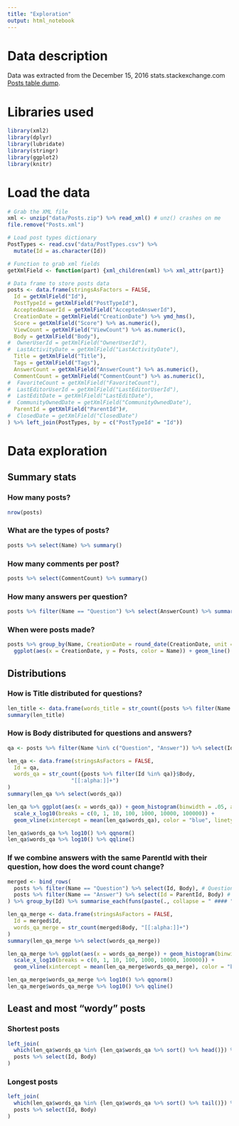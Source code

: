 ```yaml
---
title: "Exploration"
output: html_notebook
---
```


# Data description

Data was extracted from the December 15, 2016 stats.stackexchange.com [Posts table dump](https://archive.org/details/stackexchange).

# Libraries used

```r
library(xml2)
library(dplyr)
library(lubridate)
library(stringr)
library(ggplot2)
library(knitr)
```

# Load the data

```r
# Grab the XML file
xml <- unzip("data/Posts.zip") %>% read_xml() # unz() crashes on me
file.remove("Posts.xml")

# Load post types dictionary
PostTypes <- read.csv("data/PostTypes.csv") %>%
  mutate(Id = as.character(Id))

# Function to grab xml fields
getXmlField <- function(part) {xml_children(xml) %>% xml_attr(part)}

# Data frame to store posts data
posts <- data.frame(stringsAsFactors = FALSE,
  Id = getXmlField("Id"),
  PostTypeId = getXmlField("PostTypeId"),
  AcceptedAnswerId = getXmlField("AcceptedAnswerId"),
  CreationDate = getXmlField("CreationDate") %>% ymd_hms(),
  Score = getXmlField("Score") %>% as.numeric(),
  ViewCount = getXmlField("ViewCount") %>% as.numeric(),
  Body = getXmlField("Body"),
#  OwnerUserId = getXmlField("OwnerUserId"),
#  LastActivityDate = getXmlField("LastActivityDate"),
  Title = getXmlField("Title"),
  Tags = getXmlField("Tags"),
  AnswerCount = getXmlField("AnswerCount") %>% as.numeric(),
  CommentCount = getXmlField("CommentCount") %>% as.numeric(),
#  FavoriteCount = getXmlField("FavoriteCount"),
#  LastEditorUserId = getXmlField("LastEditorUserId"),
#  LastEditDate = getXmlField("LastEditDate"),
#  CommunityOwnedDate = getXmlField("CommunityOwnedDate"),
  ParentId = getXmlField("ParentId")#,
#  ClosedDate = getXmlField("ClosedDate")
) %>% left_join(PostTypes, by = c("PostTypeId" = "Id"))
```

# Data exploration

## Summary stats

### How many posts?
```r
nrow(posts)
```

### What are the types of posts?
```r
posts %>% select(Name) %>% summary()
```

### How many comments per post?
```r
posts %>% select(CommentCount) %>% summary()
```

### How many answers per question?
```r
posts %>% filter(Name == "Question") %>% select(AnswerCount) %>% summary()
```

### When were posts made?
```r
posts %>% group_by(Name, CreationDate = round_date(CreationDate, unit = "month")) %>% summarise(Posts = length(Name)) %>%
  ggplot(aes(x = CreationDate, y = Posts, color = Name)) + geom_line() + labs(title = "Count of posts by month")
```

## Distributions

### How is Title distributed for questions?
```r
len_title <- data.frame(words_title = str_count({posts %>% filter(Name %in% c("Question"))}$Title, "[[:alpha:]]+"))
summary(len_title)
```

### How is Body distributed for questions and answers?
```r
qa <- posts %>% filter(Name %in% c("Question", "Answer")) %>% select(Id) %>% unlist()

len_qa <- data.frame(stringsAsFactors = FALSE,
  Id = qa,
  words_qa = str_count({posts %>% filter(Id %in% qa)}$Body,
                    "[[:alpha:]]+")
)
summary(len_qa %>% select(words_qa))

len_qa %>% ggplot(aes(x = words_qa)) + geom_histogram(binwidth = .05, alpha = .5) +
  scale_x_log10(breaks = c(0, 1, 10, 100, 1000, 10000, 100000)) +
  geom_vline(xintercept = mean(len_qa$words_qa), color = "blue", linetype = "dotted")

len_qa$words_qa %>% log10() %>% qqnorm()
len_qa$words_qa %>% log10() %>% qqline()
```

### If we combine answers with the same ParentId with their question, how does the word count change?
```r
merged <- bind_rows(
  posts %>% filter(Name == "Question") %>% select(Id, Body), # Questions
  posts %>% filter(Name == "Answer") %>% select(Id = ParentId, Body) # Answers
) %>% group_by(Id) %>% summarise_each(funs(paste(., collapse = " #### ")))

len_qa_merge <- data.frame(stringsAsFactors = FALSE,
  Id = merged$Id,
  words_qa_merge = str_count(merged$Body, "[[:alpha:]]+")
)
summary(len_qa_merge %>% select(words_qa_merge))

len_qa_merge %>% ggplot(aes(x = words_qa_merge)) + geom_histogram(binwidth = .05, alpha = .5) +
  scale_x_log10(breaks = c(0, 1, 10, 100, 1000, 10000, 100000)) +
  geom_vline(xintercept = mean(len_qa_merge$words_qa_merge), color = "blue", linetype = "dotted")

len_qa_merge$words_qa_merge %>% log10() %>% qqnorm()
len_qa_merge$words_qa_merge %>% log10() %>% qqline()
```

## Least and most "wordy" posts

### Shortest posts
```r
left_join(
  which(len_qa$words_qa %in% {len_qa$words_qa %>% sort() %>% head()}) %>% len_qa[., ],
  posts %>% select(Id, Body)
)
```

### Longest posts
```r
left_join(
  which(len_qa$words_qa %in% {len_qa$words_qa %>% sort() %>% tail()}) %>% len_qa[., ],
  posts %>% select(Id, Body)
)
```


